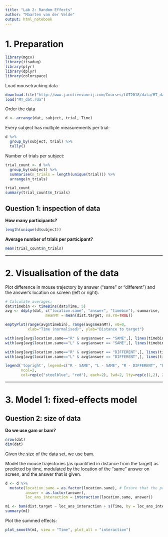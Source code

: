 ```yaml
---
title: "Lab 2: Random Effects"
author: "Maarten van der Velde"
output: html_notebook
---
```


# 1. Preparation
```r
library(mgcv)
library(itsadug)
library(plyr)
library(dplyr)
library(colorspace)
```


Load mousetracking data
```r
download.file("http://www.jacolienvanrij.com/Courses/LOT2018/data/MT_dat.rda", "MT_dat.rda")
load("MT_dat.rda")
```

Order the data
```r
d <- arrange(dat, subject, trial, Time)
```

Every subject has multiple measurements per trial:
```r
d %>%
  group_by(subject, trial) %>%
  tally()
```

Number of trials per subject:
```r
trial_count <- d %>%
  group_by(subject) %>%
  summarise(n_trials = length(unique(trial))) %>%
  arrange(n_trials)

trial_count
summary(trial_count$n_trials)
```

## Question 1: inspection of data

**How many participants?**
```r
length(unique(d$subject))
```

**Average number of trials per participant?**
```r
mean(trial_count$n_trials)
```

---

# 2. Visualisation of the data

Plot difference in mouse trajectory by answer ("same" or "different") and the answer's location on screen (left or right).
```r
# Calculate averages:
dat$timebin <- timeBins(dat$Time, 5)
avg <- ddply(dat, c("location.same", "answer", "timebin"), summarise,
                  meanMT = mean(dist.target, na.rm=TRUE))

emptyPlot(range(avg$timebin), range(avg$meanMT), v0=0,
          xlab="Time (normalised)", ylab="Distance to target")

with(avg[avg$location.same=="R" & avg$answer == "SAME",], lines(timebin, meanMT, col="steelblue", lwd=2))
with(avg[avg$location.same=="L" & avg$answer == "SAME",], lines(timebin, meanMT, col="steelblue", lwd=2, lty=2))

with(avg[avg$location.same=="R" & avg$answer == "DIFFERENT",], lines(timebin, meanMT, col="red", lwd=2))
with(avg[avg$location.same=="L" & avg$answer == "DIFFERENT",], lines(timebin, meanMT, col="red", lwd=2, lty=2))

legend('topright', legend=c("R - SAME", "L - SAME", "R - DIFFERENT", "L - DIFFERENT"),
       ncol=2, 
       col=rep(c("steelblue", "red"), each=2), lwd=2, lty=rep(c(1,2), 2), bty='n')

```


---

# 3. Model 1: fixed-effects model

## Question 2: size of data

**Do we use gam or bam?**
```r
nrow(dat)
dim(dat)
```

Given the size of the data set, we use bam.

Model the mouse trajectories (as quantified in distance from the target) as predicted by time, modulated by the location of the "same" answer on screen, and the answer that is given.
```r
d <- d %>%
  mutate(location.same = as.factor(location.same), # Ensure that the predictors are coded as factors
         answer = as.factor(answer),
         loc_ans_interaction = interaction(location.same, answer))

m1 <- bam(dist.target ~ loc_ans_interaction + s(Time, by = loc_ans_interaction), data = d, method = "fREML", discrete = TRUE)
summary(m1)
```


Plot the summed effects:
```r
plot_smooth(m1, view = "Time", plot_all = "interaction")
```

